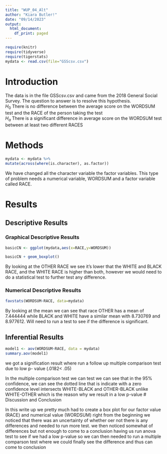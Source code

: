 ```yaml
---
title: "WUP_04_Alt"
author: "Kiara Butler!"
date: "09/14/2023"
output:
  html_document:
    df_print: paged
---
```


```r
require(knitr)
require(tidyverse)
require(tigerstats)
mydata <- read.csv(file="GSScsv.csv")

```

# Introduction

<!--In this section you explain what you are trying to show.  Where did the data come from?  What is the research or other question you are trying to answer?!-->

The data is in the file GSScsv.csv and came from the 2018 General Social Survey.  The question to answer is to resolve this hypothesis.  
$H_0$ There is no difference between the average score on the WORDSUM test and the RACE of the person taking the test   
$H_a$ There is a significant difference in average score on the WORDSUM test between at least two different RACES

# Methods

<!--Mention that you intend to use chatGPT to the greatest extent possible. Give credit to chatGPT when you use it to create code in your report. Decide on your methods:  use "variable analysis" or other appropriate descriptors.  Make sure to choose at least one graphical method and at least one numerical method.!-->

```r
mydata <- mydata %>%
mutate(across(where(is.character), as.factor))
```

We have changed all the character variable the factor variables. This type of problem needs a numerical variable, WORDSUM and a factor variable called RACE.

# Results

<!--Divide this section into two sub-sections:  One for your descriptive  results and one for your inferential results.!-->

## Descriptive Results

### Graphical Descriptive Results

<!--Graphical results here.  Make sure to show your code.  Provide appropriate labels for axes, giving units if possible, and provide a good title for the graph, too.  Use the graphical results to describe the patterns if any that exist in the data as focused toward the research question!-->


```r
basicCN <- ggplot(mydata,aes(x=RACE,y=WORDSUM))

basicCN + geom_boxplot()
```

By looking at the OTHER RACE we see it's lower that the WHITE and BLACK RACE, and the WHITE RACE is higher than both, however we would need to do a statistical test to further test any difference.

### Numerical Descriptive Results

<!--Numerical results go here. Use the numerical results to describe the patterns if any that exist in the data as focused toward the research question!-->

```r
favstats(WORDSUM~RACE, data=mydata)
```

By looking at the mean we can see that race OTHER has a mean of 7.444444 while BLACK and WHITE have a similar mean with 8.730769 and 8.977612. Will need to run a test to see if the difference is significant.

## Inferential Results

<!--State hypothesis clearly.  Make sure your discussion of the inferential test covers all the aspects that the test output produces, such as test statistic, p-value etc.  Make a decision about the null hypothesis, explain the assumptions on which the selected test/procedure was based, and why the chosen procedure satisfys the assumptions and is appropriate to answer the research question!-->


```r
model1 <- aov(WORDSUM~RACE, data = mydata)
summary.aov(model1)
```
we got a signification result where  run a follow up multiple comparison test due to low p- value (.0182< .05)




In the multiple comparison test we can test we can see that in the 95% confidence, we can see  the dotted line that is indicate with a zero confidence level intersects WHITE-BLACK and OTHER-BLACK unlike WHITE-OTHER which is the reason why we result in a low p-value 
# Discussion and Conclusion

<!--Discussion and conclusion here.  If you found a relationship be sure to consider whether the relationship occurs because one of the variavbles causes the other, or whether they perhasps are related for some other reason.  Watch the chapter 6 videos from the GeorgeTown videos collection.!-->


In this write up we pretty much had to create a box plot for our factor value (RACE) and numerical value (WORDSUM) right from the beginning we noticed that there was an uncertainty of whether oer not there is any differences and needed to run more test. we then noticed somewhat of differences but not enough to come to a conclusion having us run anova test to see if we had a low p-value so we can then needed to run a multiple comparson test where we could finally see the difference and thus can come to conclusion 